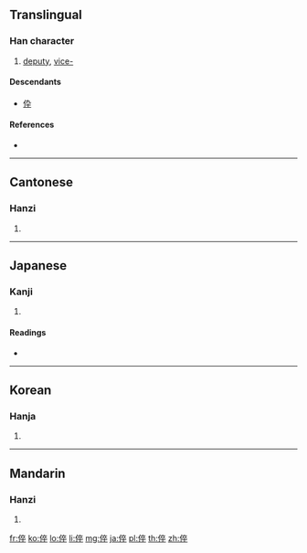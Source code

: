 {{also|伜}}
==Translingual==

===Han character===
{{Han char|rn=9|rad=人|as=08|sn=10|four=2024<sub>8</sub>|canj=人卜人十 (OYOJ)|ids=⿰[[亻]][[卒]]}}

# [[deputy]], [[vice-]]

====Descendants====
* [[伜]]

====References====
* {{Han ref|kx=0107.080|dkj=00750|dj=0227.180|hdz=10182.110|uh=5005|ud=20485|bh=D0C9|bd=53449}}

----

==Cantonese==

===Hanzi===
{{yue-hanzi|jyut=|y=cheui3, jeut1}}

# {{defn|lang=yue|sort=人08}}

----

==Japanese==

===Kanji===
{{ja-kanji|grade=|rs=人08}}

# {{defn|lang=ja|sort=人08}}

====Readings====
* {{ja-readings|on=[[さい]] (sai), [[そつ]] (sotsu)|kun=[[せがれ]] (segare)}}

----

==Korean==

===Hanja===
{{ko-hanja|hangeul=쉬|rv=swi|mr=swi}}

# {{defn|lang=ko|sort=人08}}

----

==Mandarin==

===Hanzi===
{{cmn-hanzi|pin=[[cuì]] ([[cui4]])|wg=ts'ui<sup>4</sup>}}

# {{defn|lang=cmn|sort=人08}}

[[fr:倅]]
[[ko:倅]]
[[lo:倅]]
[[li:倅]]
[[mg:倅]]
[[ja:倅]]
[[pl:倅]]
[[th:倅]]
[[zh:倅]]